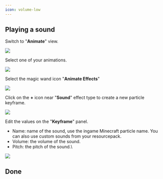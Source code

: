 ```yaml
---
icon: volume-low
---
```


## Playing a sound

Switch to "**Animate**" view.

![](</assets/images/image (72).png>)

Select one of your animations.

![](</assets/images/image (120).png>)

Select the magic wand icon "**Animate Effects**"

![](</assets/images/image (195).png>)

Click on the **+** icon near "**Sound**" effect type to create a new particle keyframe.

![](</assets/images/image (114).png>)

Edit the values on the "**Keyframe**" panel.

* Name: name of the sound, use the ingame Minecraft particle name. You can also use custom sounds from your resourcepack.
* Volume: the volume of the sound.
* Pitch: the pitch of the sound.\


![](</assets/images/image (53).png>)

## Done


<Card title="EDxXYrdq86M" icon="link" href="https://youtu.be/EDxXYrdq86M" horizontal></Card>

